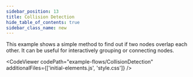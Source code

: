 ```yaml
---
sidebar_position: 13
title: Collision Detection
hide_table_of_contents: true
sidebar_class_name: new
---
```



This example shows a simple method to find out if two nodes overlap each other. It can be useful for interactively grouping or connecting nodes.

<CodeViewer
  codePath="example-flows/CollisionDetection"
  additionalFiles={['initial-elements.js', 'style.css']}
/>
